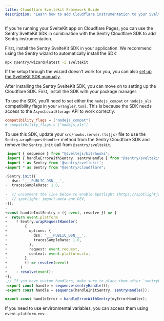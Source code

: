 ```yaml
---
title: Cloudflare Sveltekit Framework Guide
description: "Learn how to add Cloudflare instrumentation to your SvelteKit app."
---
```


If you're running your SvelteKit app on Cloudflare Pages, you can use the Sentry SvelteKit SDK in combination with the Sentry Cloudflare SDK to add Sentry instrumentation.

First, install the Sentry SvelteKit SDK in your application. We recommend using the Sentry wizard to automatically install the SDK:

```bash
npx @sentry/wizard@latest -i sveltekit
```

If the setup through the wizard doesn't work for you, you can also [set up the SvelteKit SDK manually](/platforms/javascript/guides/sveltekit/manual-setup/).

After installing the Sentry SvelteKit SDK, you can move on to setting up the Cloudflare SDK. First, install the SDK with your package manager:

<PlatformContent includePath="getting-started-install" />

To use the SDK, you'll need to set either the `nodejs_compat` or `nodejs_als` compatibility flags in your `wrangler.toml`. This is because the SDK
needs access to the `AsyncLocalStorage` API to work correctly.

```toml {filename:wrangler.toml}
compatibility_flags = ["nodejs_compat"]
# compatibility_flags = ["nodejs_als"]
```

To use this SDK, update your `src/hooks.server.(ts|js)` file to use the `Sentry.wrapRequestHandler` method from the Sentry Cloudflare SDK and remove the `Sentry.init` call from `@sentry/sveltekit`.

```typescript diff {filename:hooks.server.(ts|js)}
 import { sequence } from "@sveltejs/kit/hooks";
 import { handleErrorWithSentry, sentryHandle } from "@sentry/sveltekit";
-import * as Sentry from '@sentry/sveltekit';
+import * as Sentry from "@sentry/cloudflare";

-Sentry.init({
-  dsn: '___PUBLIC_DSN___',
-  tracesSampleRate: 1.0,
-
-  // uncomment the line below to enable Spotlight (https://spotlightjs.com)
-  // spotlight: import.meta.env.DEV,
-});
-
+const handleInitSentry = ({ event, resolve }) => {
+  return event.platform
+    ? Sentry.wrapRequestHandler(
+        {
+          options: {
+            dsn: '___PUBLIC_DSN___',
+            tracesSampleRate: 1.0,
+          },
+          request: event.request,
+          context: event.platform.ctx,
+        },
+        () => resolve(event)
+      )
+    : resolve(event);
+};
-// If you have custom handlers, make sure to place them after `sentryHandle()` in the `sequence` function.
-export const handle = sequence(sentryHandle());
+export const handle = sequence(handleInitSentry, sentryHandle());

export const handleError = handleErrorWithSentry(myErrorHandler);
```

If you need to use environmental variables, you can access them using `event.platform.env`.
